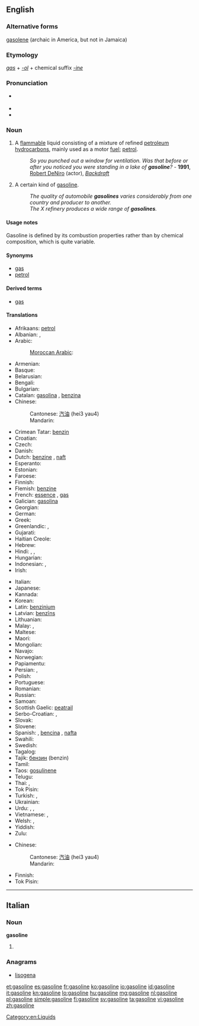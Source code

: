 ==English==
{{wikipedia}}

===Alternative forms===
[[gasolene]] (archaic in America, but not in Jamaica)

===Etymology===
''[[gas]]'' + ''[[-ol#English|-ol]]'' + chemical suffix ''[[-ine]]''

===Pronunciation===
* {{a|UK}} {{IPA|/ˈɡæs.ə.lin/}} {{X-SAMPA|/"g{s.@.li:n/}}
* {{audio|en-us-gasoline.ogg|Audio (US)}}
* {{rhymes|iːn}}

===Noun===
{{en-noun|-|s}}

# {{uncountable}} {{North America}} A [[flammable]] liquid consisting of a mixture of refined [[petroleum]] [[hydrocarbon]]s, mainly used as a motor [[fuel]]; [[petrol]].
#: ''So you punched out a window for ventilation. Was that before or after you noticed you were standing in a lake of '''gasoline'''?'' -  '''1991''', [[w:Robert DeNiro|Robert DeNiro]] (actor), ''[[w:Backdraft (film)|Backdraft]]''
# {{countable}} A certain kind of [[gasoline]].
#: ''The quality of automobile '''gasolines''' varies considerably from one country and producer to another.''
#: ''The X refinery produces a wide range of '''gasolines'''.''

====Usage notes====
Gasoline is defined by its combustion properties rather than by chemical composition, which is quite variable.

====Synonyms====
* [[gas]] {{italbrac|North America}}
* [[petrol]] {{italbrac|UK|Australia}}

====Derived terms====
* [[gas]] {{italbrac|North America}}

====Translations====
{{trans-top|motor fuel}}
* Afrikaans: [[petrol]]
* Albanian: {{t|sq|​​benzinë|f}}, {{t|sq|gazolinë|f}}
* Arabic: {{t|ar|بنزين|m|tr=banziin}}
*: [[Moroccan Arabic]]: {{tø|ary|ليسانص|tr=lisaanS|sc=Arab}}
* Armenian: {{t-|hy|բենզին|tr=benzin}}
* Basque: {{t|eu|gasolina}}
* Belarusian: {{t|be|бензін|m|tr=benzín|xs=Belarusian}}
* Bengali: {{t|bn|পেট্রল|tr=pēṭrala|sc=Beng}}
* Bulgarian: {{t+|bg|бензин|m|tr=benzín}}
* Catalan: [[gasolina]] {{f}}, [[benzina]] {{f}}
* Chinese:
*: Cantonese: [[汽油]] (hei3 yau4)
*: Mandarin: {{t-|cmn|汽油|tr=qìyóu|sc=Hani}}
* Crimean Tatar: [[benzin#Crimean Tatar|benzin]]
* Croatian: {{t+|hr|benzin}}
* Czech: {{t-|cs|benzín|m}}
* Danish: {{t-|da|benzin|c}}
* Dutch: [[benzine]] {{f}}, [[naft]] {{qualifier|Belgium|slang}}
* Esperanto: {{t-|eo|benzino|xs=Esperanto}}
* Estonian: {{t-|et|bensiin}}
* Faroese: {{t-|fo|bensin|n|xs=Faroese}}
* Finnish: {{t+|fi|bensiini}}
* Flemish: [[benzine]]
* French: [[essence]] {{f}}, [[gas]] {{qualifier|Canada}}
* Galician: [[gasolina]] {{f}}
* Georgian: {{t|ka|ბენზინი|tr=benzini|sc=Geor|xs=Georgian}}
* German: {{t+|de|Benzin|n}}
* Greek: {{t+|el|βενζίνη|f|tr=venzíni}}
* Greenlandic: {{t|kl|benziina}}, {{t|kl|orsussaq}}
* Gujarati: {{t|gu|પેટ્રોલ|f|tr=pēṭrōla|sc=Gujr}}
* Haitian Creole: {{tø|ht|gazolin}}
* Hebrew: {{t+|he|בנזין|m|alt=בֶּנזִין|tr=benzin}}
* Hindi: {{t|hi|पेट्रोल|tr=peṭrōl|xs=Hindi}},  {{t|hi|गैसोलीन|tr=gaisolīn|xs=Hindi}},  {{t-|hi|बेंज़ीन|tr=benzīn|xs=Hindi}}
* Hungarian: {{t+|hu|benzin}}
* Indonesian: {{t-|id|bensin|xs=Indonesian}}, {{t-|id|petrol|xs=Indonesian}}
* Irish: {{t|ga|gásailín|f}}
{{trans-mid}}
* Italian: {{t+|it|benzina|f}}
* Japanese: {{t-|ja|ガソリン|tr=gasorin}}
* Kannada: {{t|kn|ಪೆಟ್ರೋಲು|tr=peṭrōlu|sc=Knda}}
* Korean: {{t|ko|가솔린|tr=gasollin|sc=Hang}}
* Latin: [[benzinium]]
* Latvian: [[benzīns]] {{m}}
* Lithuanian: {{t-|lt|benzinas|xs=Lithuanian}}
* Malay: {{t|ms|bensin}}, {{t|ms|petrol}}
* Maltese: {{t|mt|petrol|f}}
* Maori: {{t|mi|penehini}}
* Mongolian: {{t|mn|газолин|tr=gazolin|sc=Cyrl}}
* Navajo: {{tø|nv|chidí bitooʼ}}
* Norwegian: {{t+|no|bensin}}
* Papiamentu: {{tø|pap|gasolin}}
* Persian: {{t-|fa|بنزین|tr=benzin|xs=Persian}},  {{t|fa|گازولین|xs=Persian}}
* Polish: {{t+|pl|benzyna|f}}
* Portuguese: {{t+|pt|gasolina|f}}
* Romanian: {{t-|ro|benzină|f}}
* Russian: {{t+|ru|бензин|m|tr=benzín}}
* Samoan: {{t|sm|kesi}}
* Scottish Gaelic: [[peatrail]]
* Serbo-Croatian: {{t|sh|бензин|m|sc=Cyrl|xs=Serbo-Croatian}}, {{t|sh|benzin|m|xs=Serbo-Croatian}}
* Slovak: {{t-|sk|benzín|m}}
* Slovene: {{t+|sl|bencin|m}}
* Spanish: {{t-|es|gasolina|f}}, [[bencina]] {{f}} {{qualifier|Chile, Peru}}, [[nafta]] {{f}} {{qualifier|Argentina, Paraguay, Uruguay}}
* Swahili: {{t|sw|petroli}}
* Swedish: {{t+|sv|bensin|c}}
* Tagalog: {{t|tl|gasolina}}
* Tajik: [[бензин]] (benzin)
* Tamil: {{t|ta|கல்நெய்|tr=kalney|sc=Taml}}
* Taos: [[gosulínene]]
* Telugu: {{t|te|గ్యాసోలిన్|tr=gyāsōlin|sc=Telu}}
* Thai: {{t|th|เบนซิน|tr=bayn-sin}},  {{t|th|แกโซลีน|tr=gae-soh-leen}}
* Tok Pisin: {{t|tpi|bensin}}
* Turkish: {{t+|tr|benzin}}, {{t+|tr|petrol}}
* Ukrainian: {{t+|uk|бензин|m|tr=benzýn|xs=Ukrainian}}
* Urdu: {{t-|ur|بنزین|tr=benzīn|xs=Urdu}},  {{t|ur|پٹرول|tr=peṭrōl|xs=Urdu}},  {{t|ur|گیسولین|tr=gaisolīn|xs=Urdu}}
* Vietnamese: {{t|vi|dầu xăng|xs=Vietnamese}},  {{t+|vi|xăng|xs=Vietnamese}}
* Welsh: {{t|cy|gasoline|f}}, {{t|cy|petrol|m}}
* Yiddish: {{t|yi|גאזאלין|tr=gazolin|sc=Hebr|xs=Yiddish}}
* Zulu: {{t|zu|uphetroli}}
{{trans-bottom}}

{{trans-top|kind of gasoline}}
* Chinese:
*: Cantonese: [[汽油]] (hei3 yau4)
*: Mandarin: {{t-|cmn|汽油|tr=qìyóu|sc=Hani}}
{{trans-mid}}
* Finnish: {{t|fi|bensiinilaatu}}
* Tok Pisin: {{t|tpi|bensin}}
{{trans-bottom}}

[[Category:en:Liquids]]

----

==Italian==

===Noun===
'''gasoline''' {{f}}

# {{plural of|gasolina|lang=it}}

===Anagrams===
* [[lisogena#Italian|lisogena]]

[[et:gasoline]]
[[es:gasoline]]
[[fr:gasoline]]
[[ko:gasoline]]
[[io:gasoline]]
[[id:gasoline]]
[[it:gasoline]]
[[kn:gasoline]]
[[lo:gasoline]]
[[hu:gasoline]]
[[mg:gasoline]]
[[nl:gasoline]]
[[pl:gasoline]]
[[simple:gasoline]]
[[fi:gasoline]]
[[sv:gasoline]]
[[ta:gasoline]]
[[vi:gasoline]]
[[zh:gasoline]]
